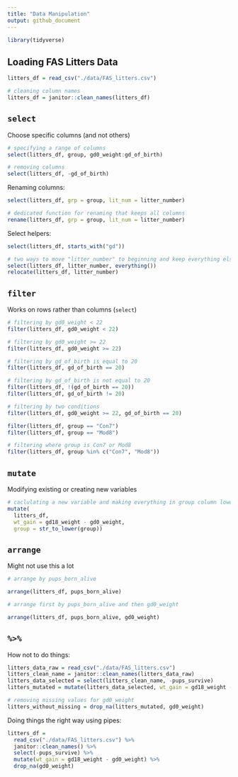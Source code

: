 ```yaml
---
title: "Data Manipulation"
output: github_document
---
```


```r
library(tidyverse)
```

## Loading FAS Litters Data

```r
litters_df = read_csv("./data/FAS_litters.csv")

# cleaning column names
litters_df = janitor::clean_names(litters_df)
```

## `select`

Choose specific columns (and not others)

```r
# specifying a range of columns
select(litters_df, group, gd0_weight:gd_of_birth)

# removing columns
select(litters_df, -gd_of_birth)
```

Renaming columns:

```r
select(litters_df, grp = group, lit_num = litter_number)

# dedicated function for renaming that keeps all columns
rename(litters_df, grp = group, lit_num = litter_number)
```

Select helpers:

```r
select(litters_df, starts_with("gd"))
```

```r
# two ways to move "litter_number" to beginning and keep everything else
select(litters_df, litter_number, everything())
relocate(litters_df, litter_number)
```

## `filter`

Works on rows rather than columns (`select`)

```r
# filtering by gd0_weight < 22
filter(litters_df, gd0_weight < 22)

# filtering by gd0_weight >= 22
filter(litters_df, gd0_weight >= 22)
```

```r
# filtering by gd_of_birth is equal to 20
filter(litters_df, gd_of_birth == 20)
```

```r
# filtering by gd_of_birth is not equal to 20
filter(litters_df, !(gd_of_birth == 20))
filter(litters_df, gd_of_birth != 20)
```

```r
# filtering by two conditions
filter(litters_df, gd0_weight >= 22, gd_of_birth == 20)
```

```r
filter(litters_df, group == "Con7")
filter(litters_df, group == "Mod8")

# filtering where group is Con7 or Mod8
filter(litters_df, group %in% c("Con7", "Mod8"))
```

## `mutate`

Modifying existing or creating new variables

```r
# caclulating a new variable and making everything in group column lowercase
mutate(
  litters_df, 
  wt_gain = gd18_weight - gd0_weight, 
  group = str_to_lower(group))
```

## `arrange`

Might not use this a lot

```r
# arrange by pups_born_alive

arrange(litters_df, pups_born_alive)
```

```r
# arrange first by pups_born_alive and then gd0_weight

arrange(litters_df, pups_born_alive, gd0_weight)
```

## `%>%`

How not to do things:
```r
litters_data_raw = read_csv("./data/FAS_litters.csv")
litters_clean_name = janitor::clean_names(litters_data_raw)
litters_data_selected = select(litters_clean_name, -pups_survive)
litters_mutated = mutate(litters_data_selected, wt_gain = gd18_weight - gd0_weight)

# removing missing values for gd0_weight
litters_without_missing = drop_na(litters_mutated, gd0_weight)
```

Doing things the right way using pipes:
```r
litters_df = 
  read_csv("./data/FAS_litters.csv") %>% 
  janitor::clean_names() %>% 
  select(-pups_survive) %>% 
  mutate(wt_gain = gd18_weight - gd0_weight) %>% 
  drop_na(gd0_weight)
```

